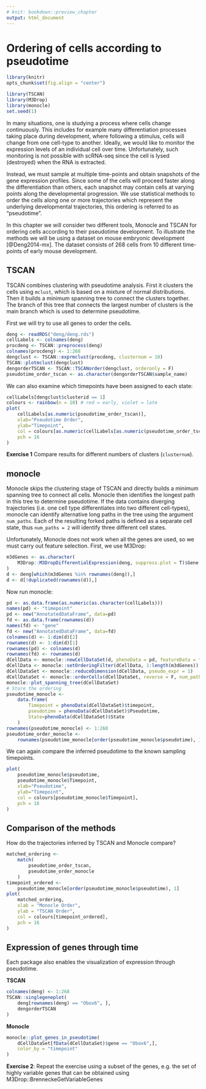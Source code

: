 ```yaml
---
# knit: bookdown::preview_chapter
output: html_document
---
```


# Ordering of cells according to pseudotime

```r
library(knitr)
opts_chunk$set(fig.align = "center")
```
```r
library(TSCAN)
library(M3Drop)
library(monocle)
set.seed(1)
```

In many situations, one is studying a process where cells change
continuously. This includes for example many differentiation processes
taking place during development, where following a stimulus, cells
will change from one cell-type to another. Ideally, we would like to
monitor the expression levels of an individual cell over
time. Unfortunately, such monitoring is not possible with scRNA-seq
since the cell is lysed (destroyed) when the RNA is extracted.

Instead, we must sample at multiple time-points and obtain snapshots of
the gene expression profiles. Since some of the cells will
proceed faster along the differentiation than others, each snapshot may contain
cells at varying points along the developmental progression. We use statistical methods
 to order the cells along one or more trajectories which represent the underlying
 developmental trajectories, this ordering is referred to as "pseudotime".

In this chapter we will consider two different tools, Monocle and
TSCAN for ordering cells according to their pseudotime development. To
illustrate the methods we will be using a dataset on mouse embryonic
development [@Deng2014-mx]. The dataset consists of
268 cells from 10 different time-points of early mouse development.

## TSCAN

TSCAN combines clustering with pseudotime analysis. First it clusters the cells using `mclust`, 
which is based on a mixture of normal distributions. Then it builds a minimum spanning tree to connect the clusters together. The branch of this tree that connects the largest number of clusters is the main branch which is used to determine pseudotime.

First we will try to use all genes to order the cells.
```r
deng <- readRDS("deng/deng.rds")
cellLabels <- colnames(deng)
procdeng <- TSCAN::preprocess(deng)
colnames(procdeng) <- 1:268
dengclust <- TSCAN::exprmclust(procdeng, clusternum = 10)
TSCAN::plotmclust(dengclust)
dengorderTSCAN <- TSCAN::TSCANorder(dengclust, orderonly = F)
pseudotime_order_tscan <- as.character(dengorderTSCAN$sample_name)
```

We can also examine which timepoints have been assigned to each state:

```r
cellLabels[dengclust$clusterid == 1]
colours <- rainbow(n = 10) # red = early, violet = late
plot(
    cellLabels[as.numeric(pseudotime_order_tscan)], 
    xlab="Pseudotime Order", 
    ylab="Timepoint",
    col = colours[as.numeric(cellLabels[as.numeric(pseudotime_order_tscan)])],
    pch = 16
)
```

__Exercise 1__ Compare results for different numbers of clusters (`clusternum`).

## monocle

Monocle skips the clustering stage of TSCAN and directly builds a minimum spanning tree to connect all cells. Monocle then identifies the longest path in this tree to determine pseudotime. If the data contains diverging trajectories (i.e. one cell type differentiates into two different cell-types), monocle can identify alternative long paths in the tree using the argument `num_paths`. Each of the resulting forked paths is defined as a separate cell state, thus `num_paths = 2` will identify three different cell states.

Unfortunately, Monocle does not work when all the genes are used, so
we must carry out feature selection. First, we use M3Drop:
```r
m3dGenes <- as.character(
    M3Drop::M3DropDifferentialExpression(deng, suppress.plot = T)$Gene
)
d <- deng[which(m3dGenes %in% rownames(deng)),]
d <- d[!duplicated(rownames(d)),]
```

Now run monocle:
```r
pd <- as.data.frame(as.numeric(as.character(cellLabels)))
names(pd) <- "timepoint"
pd <- new("AnnotatedDataFrame", data=pd)
fd <- as.data.frame(rownames(d))
names(fd) <- "gene"
fd <- new("AnnotatedDataFrame", data=fd)
colnames(d) <- 1:dim(d)[2]
rownames(d) <- 1:dim(d)[1]
rownames(pd) <- colnames(d)
rownames(fd) <- rownames(d)
dCellData <- monocle::newCellDataSet(d, phenoData = pd, featureData = fd)
dCellData <- monocle::setOrderingFilter(dCellData, 1:length(m3dGenes))
dCellDataSet <- monocle::reduceDimension(dCellData, pseudo_expr = 1)
dCellDataSet <- monocle::orderCells(dCellDataSet, reverse = F, num_paths = 1)
monocle::plot_spanning_tree(dCellDataSet)
# Store the ordering
pseudotime_monocle <- 
    data.frame(
        Timepoint = phenoData(dCellDataSet)$timepoint, 
        pseudotime = phenoData(dCellDataSet)$Pseudotime, 
        State=phenoData(dCellDataSet)$State
    )
rownames(pseudotime_monocle) <- 1:268
pseudotime_order_monocle <- 
    rownames(pseudotime_monocle[order(pseudotime_monocle$pseudotime), ])
```

We can again compare the inferred pseudotime to the known sampling timepoints.
```r
plot(
    pseudotime_monocle$pseudotime, 
    pseudotime_monocle$Timepoint, 
    xlab="Pseudotime", 
    ylab="Timepoint",
    col = colours[pseudotime_monocle$Timepoint],
    pch = 16
)
```

## Comparison of the methods

How do the trajectories inferred by TSCAN and Monocle compare?
```r
matched_ordering <- 
    match(
        pseudotime_order_tscan, 
        pseudotime_order_monocle
    )
timepoint_ordered <- 
    pseudotime_monocle[order(pseudotime_monocle$pseudotime), 1]
plot(
    matched_ordering, 
    xlab = "Monocle Order", 
    ylab = "TSCAN Order", 
    col = colours[timepoint_ordered], 
    pch = 16
)
```

## Expression of genes through time
Each package also enables the visualization of expression through pseudotime.

__TSCAN__
```r
colnames(deng) <- 1:268
TSCAN::singlegeneplot(
    deng[rownames(deng) == "Obox6", ], 
    dengorderTSCAN
)
```

__Monocle__
```r
monocle::plot_genes_in_pseudotime(
    dCellDataSet[fData(dCellDataSet)$gene == "Obox6",], 
    color_by = "timepoint"
)
```

__Exercise 2__: Repeat the exercise using a subset of the genes, e.g. the set of highly variable genes that can be obtained using M3Drop::BrenneckeGetVariableGenes
